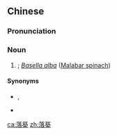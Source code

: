 ==Chinese==
{{zh-forms}}
{{wikipedia|lang=zh}}

===Pronunciation===
{{zh-pron
|m=luòkuí
|cat=n
}}

===Noun===
{{zh-noun}}

# {{taxlink|Basella rubra|species|noshow=1}}; ''[[Basella alba]]'' ([[Malabar spinach]])

====Synonyms====
* {{zh-l|越南菠菜}}, {{zh-l|木耳菜}}
* {{qualifier|Hong Kong|Guangdong}} {{zh-l|潺菜}}

{{zh-cat|Caryophyllales order plants}}

[[ca:落葵]]
[[zh:落葵]]
